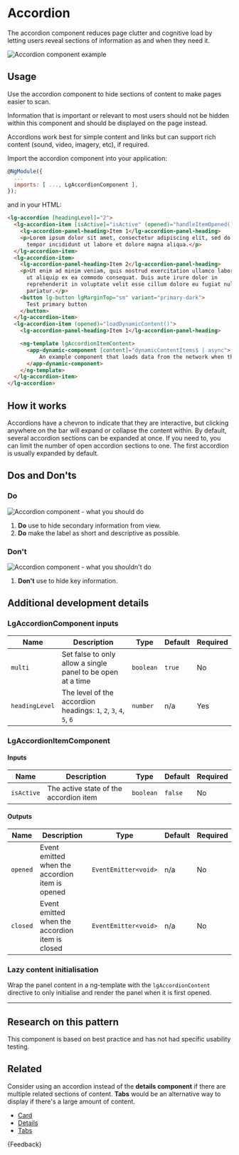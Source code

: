 
<Meta title="Components/Accordion/Guide" />

# Accordion

<p class="standfirst">The accordion component reduces page clutter and cognitive load by letting users reveal sections of information as and when they need it.</p>

![Accordion component example](docs/accordion/example.png)

## Usage

Use the accordion component to hide sections of content to make pages easier to scan.

Information that is important or relevant to most users should not be hidden within this component and should be displayed on the page instead.

Accordions work best for simple content and links but can support rich content (sound, video, imagery, etc), if required.

Import the accordion component into your application:

```js
@NgModule({
  ...
  imports: [ ..., LgAccordionComponent ],
});
```



and in your HTML:

```html
<lg-accordion [headingLevel]="2">
  <lg-accordion-item [isActive]="isActive" (opened)="handleItemOpened()" (closed)="handleItemClosed()">
    <lg-accordion-panel-heading>Item 1</lg-accordion-panel-heading>
    <p>Lorem ipsum dolor sit amet, consectetur adipiscing elit, sed do eiusmod
      tempor incididunt ut labore et dolore magna aliqua.</p>
  </lg-accordion-item>
  <lg-accordion-item>
    <lg-accordion-panel-heading>Item 2</lg-accordion-panel-heading>
    <p>Ut enim ad minim veniam, quis nostrud exercitation ullamco laboris nisi
      ut aliquip ex ea commodo consequat. Duis aute irure dolor in
      reprehenderit in voluptate velit esse cillum dolore eu fugiat nulla
      pariatur.</p>
    <button lg-button lgMarginTop="sm" variant="primary-dark">
      Test primary button
    </button>
  </lg-accordion-item>
  <lg-accordion-item (opened)="loadDynamicContent()">
    <lg-accordion-panel-heading>Item 1</lg-accordion-panel-heading>

    <ng-template lgAccordionItemContent>
      <app-dynamic-component [content]="dynamicContentItems$ | async">
          An example component that loads data from the network when this panel is opened.
      </app-dynamic-component>
    </ng-template>
  </lg-accordion-item>
</lg-accordion>
```

## How it works

Accordions have a chevron to indicate that they are interactive, but clicking anywhere on the bar will expand or collapse the content within. By default, several accordion sections can be expanded at once. If you need to, you can limit the number of open accordion sections to one. The first accordion is usually expanded by default.

## Dos and Don'ts

### Do

![Accordion component - what you should do](docs/accordion/do.png)

1. **Do** use to hide secondary information from view.
2. **Do** make the label as short and descriptive as possible.

### Don't

![Accordion component - what you shouldn't do](docs/accordion/dont.png)

1. **Don't** use to hide key information.

## Additional development details

### LgAccordionComponent inputs

| Name           | Description                                                       | Type      | Default | Required |
|----------------|-------------------------------------------------------------------|-----------|---------|----------|
| `multi`        | Set false to only allow a single panel to be open at a time       | `boolean` | `true`  | No       |
| `headingLevel` | The level of the accordion headings: `1`, `2`, `3`, `4`, `5`, `6` | `number`  | n/a     | Yes      |

### LgAccordionItemComponent

#### Inputs

| Name       | Description                            | Type      | Default | Required |
|------------|----------------------------------------|-----------|---------|----------|
| `isActive` | The active state of the accordion item | `boolean` | `false` | No       |

#### Outputs

| Name     | Description                                     | Type                 | Default | Required |
|----------|-------------------------------------------------|----------------------|---------|----------|
| `opened` | Event emitted when the accordion item is opened | `EventEmitter<void>` | n/a     | No       |
| `closed` | Event emitted when the accordion item is closed | `EventEmitter<void>` | n/a     | No       |

### Lazy content initialisation

Wrap the panel content in a ng-template with the `lgAccordionContent` directive to only initialise and render the panel when it is first opened.

------

## Research on this pattern

This component is based on best practice and has not had specific usability testing.

## Related

Consider using an accordion instead of the **details component** if there are multiple related sections of content. **Tabs** would be an alternative way to display if there's a large amount of content.

- [Card](./?path=/docs/components-card-guide--docs)
- [Details](./?path=/docs/components-details-guide--docs)
- [Tabs](./?path=/docs/components-tabs-guide--docs)

<Markdown>{Feedback}</Markdown>

